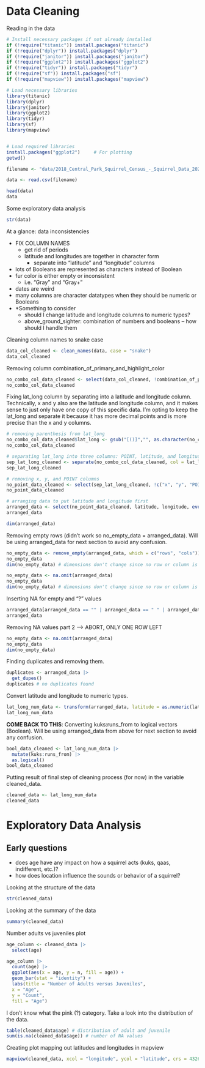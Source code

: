# Data Cleaning

Reading in the data

```r
# Install necessary packages if not already installed
if (!require("titanic")) install.packages("titanic")
if (!require("dplyr")) install.packages("dplyr")
if (!require("janitor")) install.packages("janitor")
if (!require("ggplot2")) install.packages("ggplot2")
if (!require("tidyr")) install.packages("tidyr")
if (!require("sf")) install.packages("sf")
if (!require("mapview")) install.packages("mapview")

# Load necessary libraries
library(titanic)
library(dplyr)
library(janitor)
library(ggplot2)
library(tidyr)
library(sf)
library(mapview)


# Load required libraries
install.packages("ggplot2")     # For plotting
getwd()

filename <- "data/2018_Central_Park_Squirrel_Census_-_Squirrel_Data_20240721.csv"

data <- read.csv(filename)  

head(data)
data
```

Some exploratory data analysis

```r
str(data)
```

At a glance: data inconsistencies

-   FIX COLUMN NAMES
    -   get rid of periods
    -   latitude and longitudes are together in character form
        -   separate into "latitude" and "longitude" columns
-   lots of Booleans are represented as characters instead of Boolean
-   fur color is either empty or inconsistent
    -   i.e. "Gray" and "Gray+"
-   dates are weird
-   many columns are character datatypes when they should be numeric or Booleans
-   \*Something to consider
    -   should I change latitude and longitude columns to numeric types?
    -   above_ground_sighter: combination of numbers and booleans – how should I handle them

Cleaning column names to snake case

```r
data_col_cleaned <- clean_names(data, case = "snake")
data_col_cleaned
```

Removing column combination_of_primary_and_highlight_color

```r
no_combo_col_data_cleaned <- select(data_col_cleaned, !combination_of_primary_and_highlight_color)
no_combo_col_data_cleaned
```

Fixing lat_long column by separating into a latitude and longitude column. Technically, x and y also are the latitude and longitude column, and it makes sense to just only have one copy of this specific data. I'm opting to keep the lat_long and separate it because it has more decimal points and is more precise than the x and y columns.

```r
# removing parenthesis from lat_long
no_combo_col_data_cleaned$lat_long <- gsub("[()]","", as.character(no_combo_col_data_cleaned$lat_long))
no_combo_col_data_cleaned

# separating lat_long into three columns: POINT, latitude, and longitude
sep_lat_long_cleaned <- separate(no_combo_col_data_cleaned, col = lat_long, into = c("POINT", "latitude", "longitude"), sep = " ")
sep_lat_long_cleaned

# removing x, y, and POINT columns
no_point_data_cleaned <- select(sep_lat_long_cleaned, !c("x", "y", "POINT"))
no_point_data_cleaned

# arranging data to put latitude and longitude first
arranged_data <- select(no_point_data_cleaned, latitude, longitude, everything())
arranged_data

dim(arranged_data)
```

Removing empty rows (didn't work so no_empty_data = arranged_data). Will be using arranged_data for next section to avoid any confusion.

```r
no_empty_data <- remove_empty(arranged_data, which = c("rows", "cols"))
no_empty_data
dim(no_empty_data) # dimensions don't change since no row or column is fully empty

no_empty_data <- na.omit(arranged_data)
no_empty_data
dim(no_empty_data) # dimensions don't change since no row or column is fully empty
```

Inserting NA for empty and "?" values

```r
arranged_data[arranged_data == "" | arranged_data == " " | arranged_data == "?"] <- NA
arranged_data
```

Removing NA values part 2 –\> ABORT, ONLY ONE ROW LEFT

```r
no_empty_data <- na.omit(arranged_data)
no_empty_data
dim(no_empty_data)
```

Finding duplicates and removing them.

```r
duplicates <- arranged_data |>
  get_dupes()
duplicates # no duplicates found
```

Convert latitude and longitude to numeric types.

```r
lat_long_num_data <- transform(arranged_data, latitude = as.numeric(latitude), longitude = as.numeric(longitude))
lat_long_num_data
```

**COME BACK TO THIS**: Converting kuks:runs_from to logical vectors (Boolean). Will be using arranged_data from above for next section to avoid any confusion.

```r
bool_data_cleaned <- lat_long_num_data |>
  mutate(kuks:runs_from) |>
  as.logical()
bool_data_cleaned
```

Putting result of final step of cleaning process (for now) in the variable cleaned_data.

```r
cleaned_data <- lat_long_num_data
cleaned_data
```

# Exploratory Data Analysis

## Early questions

-   does age have any impact on how a squirrel acts (kuks, qaas, indifferent, etc.)?
-   how does location influence the sounds or behavior of a squirrel?

Looking at the structure of the data

```r
str(cleaned_data)
```

Looking at the summary of the data

```r
summary(cleaned_data)
```

Number adults vs juveniles plot

```r
age_column <- cleaned_data |>
  select(age)

age_column |>
  count(age) |>
  ggplot(aes(x = age, y = n, fill = age)) +
  geom_bar(stat = "identity") +
  labs(title = "Number of Adults versus Juveniles",
  x = "Age",
  y = "Count",
  fill = "Age")
```

I don't know what the pink (?) category. Take a look into the distribution of the data.

```r
table(cleaned_data$age) # distribution of adult and juvenile
sum(is.na(cleaned_data$age)) # number of NA values
```

Creating plot mapping out latitudes and longitudes in mapview

```r
mapview(cleaned_data, xcol = "longitude", ycol = "latitude", crs = 4326, grid = FALSE)
```
